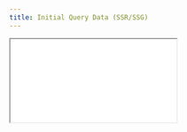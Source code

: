 ```yaml
---
title: Initial Query Data (SSR/SSG)
---
```



<iframe
  style={{
    border: '1px solid rgba(0, 0, 0, 0.1)',
    borderRadius: 2,
    width: '100%',
    height: 'calc(100vh - 8rem)',
    minHeight: '36rem',
    overflow: 'hidden',
    background: 'rgb(21, 21, 21)',
    margin: '1rem 0',
  }}
  src={`https://codesandbox.io/p/sandbox/github/afiiif/floppy-disk/tree/main/comparison/nextjs/with-floppy-disk?embed=1&autoresize=1&hidenavigation=1&file=/pages/infinite-query-ssg/index.page.tsx`}
  allowFullScreen
/>
